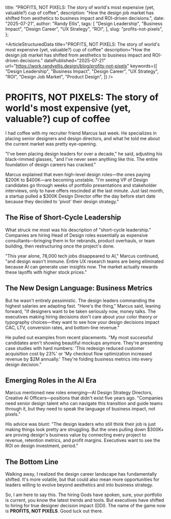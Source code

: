 
  title:
    "PROFITS, NOT PIXELS: The story of world's most expensive (yet, valuable?) cup of coffee",
  description:
    "How the design job market has shifted from aesthetics to business impact and ROI-driven decisions.",
  date: "2025-07-21",
  author: "Randy Ellis",
  tags: [
    "Design Leadership",
    "Business Impact",
    "Design Career",
    "UX Strategy",
    "ROI",
  ],
  slug: "profits-not-pixels",
};

<ArticleStructuredData
  title="PROFITS, NOT PIXELS: The story of world's most expensive (yet, valuable?) cup of coffee"
  description="How the design job market has shifted from aesthetics to business impact and ROI-driven decisions."
  datePublished="2025-07-21"
  url="https://work.randyellis.design/blog/profits-not-pixels"
  keywords={[
    "Design Leadership",
    "Business Impact",
    "Design Career",
    "UX Strategy",
    "ROI",
    "Design Job Market",
    "Product Design",
  ]}
/>

# PROFITS, NOT PIXELS: The story of world's most expensive (yet, valuable?) cup of coffee

I had coffee with my recruiter friend Marcus last week. He specializes in placing senior designers and design directors, and what he told me about the current market was pretty eye-opening.

"I've been placing design leaders for over a decade," he said, adjusting his black-rimmed glasses, "and I've never seen anything like this. The entire foundation of design careers has cracked."

Marcus explained that even high-level design roles—the ones paying $200K to $400K—are becoming unstable. "I'm seeing VP of Design candidates go through weeks of portfolio presentations and stakeholder interviews, only to have offers rescinded at the last minute. Just last month, a startup pulled a $300K Design Director offer the day before start date because they decided to 'pivot' their design strategy."

## The Rise of Short-Cycle Leadership

What struck me most was his description of "short-cycle leadership." Companies are hiring Head of Design roles essentially as expensive consultants—bringing them in for rebrands, product overhauls, or team building, then restructuring once the project's done.

"This year alone, 78,000 tech jobs disappeared to AI," Marcus continued, "and design wasn't immune. Entire UX research teams are being eliminated because AI can generate user insights now. The market actually rewards these layoffs with higher stock prices."

## The New Design Language: Business Metrics

But he wasn't entirely pessimistic. The design leaders commanding the highest salaries are adapting fast. "Here's the thing," Marcus said, leaning forward, "if designers want to be taken seriously now, money talks. The executives making hiring decisions don't care about your color theory or typography choices—they want to see how your design decisions impact CAC, LTV, conversion rates, and bottom-line revenue."

He pulled out examples from recent placements. "My most successful candidates aren't showing beautiful mockups anymore. They're presenting case studies with hard numbers: 'This redesign reduced customer acquisition cost by 23%' or 'My checkout flow optimization increased revenue by $2M annually.' They're folding business metrics into every design decision."

## Emerging Roles in the AI Era

Marcus mentioned new roles emerging—AI Design Strategy Directors, Creative AI Officers—positions that didn't exist five years ago. "Companies need senior design talent who can navigate this transition and guide teams through it, but they need to speak the language of business impact, not pixels."

His advice was blunt: "The design leaders who still think their job is just making things look pretty are struggling. But the ones pulling down $300K+ are proving design's business value by connecting every project to revenue, retention metrics, and profit margins. Executives want to see the ROI on design investment, period."

## The Bottom Line

Walking away, I realized the design career landscape has fundamentally shifted. It's more volatile, but that could also mean more opportunities for leaders willing to evolve beyond aesthetics and into business strategy.

So, I am here to say this. The hiring Gods have spoken, sure, your portfolio is current, you know the latest trends and tools. But executives have shifted to hiring for true designer decision impact (DDI). The name of the game now is **PROFITS, NOT PIXELS**. Good luck out there.
